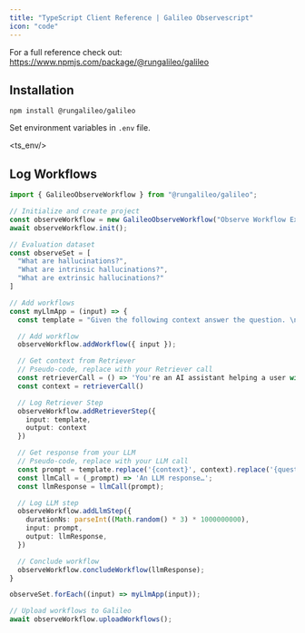 ```yaml
---
title: "TypeScript Client Reference | Galileo Observescript"
icon: "code"
---
```



<Tip>
  For a full reference check out: <a href="https://www.npmjs.com/package/@rungalileo/galileo">https://www.npmjs.com/package/@rungalileo/galileo</a>
</Tip>

## Installation

`npm install @rungalileo/galileo`

Set environment variables in `.env` file.

<ts_env/>

## Log Workflows

```TypeScript
import { GalileoObserveWorkflow } from "@rungalileo/galileo";

// Initialize and create project
const observeWorkflow = new GalileoObserveWorkflow("Observe Workflow Example");
await observeWorkflow.init();

// Evaluation dataset
const observeSet = [
  "What are hallucinations?",
  "What are intrinsic hallucinations?",
  "What are extrinsic hallucinations?"
]

// Add workflows
const myLlmApp = (input) => {
  const template = "Given the following context answer the question. \n Context: {context} \n Question: {question}"

  // Add workflow
  observeWorkflow.addWorkflow({ input });

  // Get context from Retriever
  // Pseudo-code, replace with your Retriever call
  const retrieverCall = () => 'You're an AI assistant helping a user with hallucinations.';
  const context = retrieverCall()

  // Log Retriever Step
  observeWorkflow.addRetrieverStep({
    input: template,
    output: context
  })

  // Get response from your LLM
  // Pseudo-code, replace with your LLM call
  const prompt = template.replace('{context}', context).replace('{question}', input)
  const llmCall = (_prompt) => 'An LLM response…';
  const llmResponse = llmCall(prompt);

  // Log LLM step
  observeWorkflow.addLlmStep({
    durationNs: parseInt((Math.random() * 3) * 1000000000),
    input: prompt,
    output: llmResponse,
  })

  // Conclude workflow
  observeWorkflow.concludeWorkflow(llmResponse);
}

observeSet.forEach((input) => myLlmApp(input));

// Upload workflows to Galileo
await observeWorkflow.uploadWorkflows();
```
